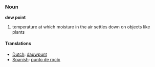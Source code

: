 ===Noun===

'''dew point'''

#temperature at which moisture in the air settles down on objects like plants

====Translations====
*[[Dutch]]: [[dauwpunt]]
*[[Spanish]]: [[punto de rocío]]